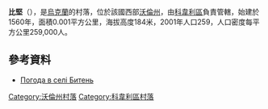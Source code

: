 {{coord|51|7|59|N|24|58|26|E|scale:30000|display=title}}

'''比堅'''（{{lang-uk|Битень}}），是[[烏克蘭|烏克蘭]]的村落，位於該國西部[[沃倫州|沃倫州]]，由[[科韋利區|科韋利區]]負責管轄，始建於1560年，面積0.001平方公里，海拔高度184米，2001年人口259，人口密度每平方公里259,000人。

==參考資料==
* [http://weather.in.ua/ua/volynskaja/1157 Погода в селі Битень] {{Wayback|url=http://weather.in.ua/ua/volynskaja/1157 |date=20111219110313 }}

[[Category:沃倫州村落|Category:沃倫州村落]]
[[Category:科韋利區村落|Category:科韋利區村落]]


{{Volyn-geo-stub}}